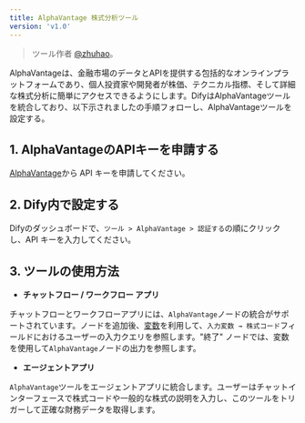 ```yaml
---
title: AlphaVantage 株式分析ツール
version: 'v1.0'
---
```


> ツール作者 [@zhuhao](https://github.com/hwzhuhao)。

AlphaVantageは、金融市場のデータとAPIを提供する包括的なオンラインプラットフォームであり、個人投資家や開発者が株価、テクニカル指標、そして詳細な株式分析に簡単にアクセスできるようにします。DifyはAlphaVantageツールを統合しており、以下示されましたの手順フォローし、AlphaVantageツールを設定する。

## 1. AlphaVantageのAPIキーを申請する

[AlphaVantage](https://www.alphavantage.co/support/#api-key)から API キーを申請してください。

## 2. Dify内で設定する

Difyのダッシュボードで、`ツール > AlphaVantage > 認証する`の順にクリックし、API キーを入力してください。

## 3. ツールの使用方法

- **チャットフロー / ワークフロー アプリ**

チャットフローとワークフローアプリには、`AlphaVantage`ノードの統合がサポートされています。ノードを追加後、[変数](../../build-app/flow-app/variables)を利用して、`入力変数 → 株式コード`フィールドにおけるユーザーの入力クエリを参照します。"終了" ノードでは、変数を使用して`AlphaVantage`ノードの出力を参照します。

- **エージェントアプリ**

`AlphaVantage`ツールをエージェントアプリに統合します。ユーザーはチャットインターフェースで株式コードや一般的な株式の説明を入力し、このツールをトリガーして正確な財務データを取得します。
